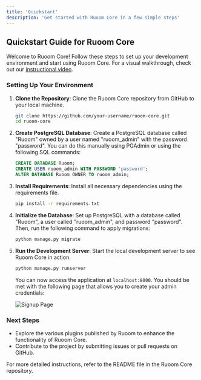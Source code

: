 ```yaml
---
title: 'Quickstart'
description: 'Get started with Ruoom Core in a few simple steps'
---
```


## Quickstart Guide for Ruoom Core

Welcome to Ruoom Core! Follow these steps to set up your development environment and start using Ruoom Core. For a visual walkthrough, check out our [instructional video](https://www.youtube.com/watch?v=BqPwiajnBf0).

### Setting Up Your Environment

1. **Clone the Repository**: Clone the Ruoom Core repository from GitHub to your local machine.
   
   ```bash
   git clone https://github.com/your-username/ruoom-core.git
   cd ruoom-core
   ```

2. **Create PostgreSQL Database**: Create a PostgreSQL database called "Ruoom" owned by a user named "ruoom_admin" with the password "password". You can do this manually using PGAdmin or using the following SQL commands:

   ```sql
   CREATE DATABASE Ruoom;
   CREATE USER ruoom_admin WITH PASSWORD 'password';
   ALTER DATABASE Ruoom OWNER TO ruoom_admin;
   ```

3. **Install Requirements**: Install all necessary dependencies using the requirements file.

   ```bash
   pip install -r requirements.txt
   ```

4. **Initialize the Database**: Set up PostgreSQL with a database called "Ruoom", a user called "ruoom_admin", and password "password". Then, run the following command to apply migrations:

   ```bash
   python manage.py migrate
   ```

5. **Run the Development Server**: Start the local development server to see Ruoom Core in action.

   ```bash
   python manage.py runserver
   ```

   You can now access the application at `localhost:8000`. You should be met with the following page that allows you to create your admin credentials:

   ![Signup Page](/images/signup_page.png)

### Next Steps

- Explore the various plugins published by Ruoom to enhance the functionality of Ruoom Core.
- Contribute to the project by submitting issues or pull requests on GitHub.

For more detailed instructions, refer to the README file in the Ruoom Core repository.
